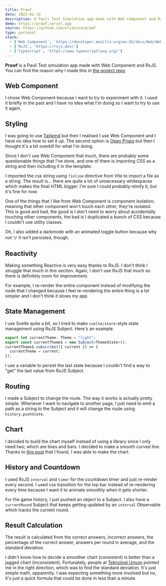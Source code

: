 ```yaml
---
title: Prawf
date: 2022-02-19
description: A Pauli Test Simulation app made with Web Component and RxJS
demo: https://prawf.vercel.app
source: https://github.com/elianiva/prawf
type: personal
stack:
  - ['Web Component', 'https://developer.mozilla.org/en-US/docs/Web/Web_Components']
  - ['RxJS', 'https://rxjs.dev/']
  - ['Typescript', 'https://www.typescriptlang.org/']
---
```


**Prawf** is a Pauli Test simulation app made with Web Component and RxJS. You can find the reason why I made this in [the project repo](https://github.com/elianiva/prawf)

## Web Component
I chose Web Component because I want to try to experiment with it. I used it briefly in the past and I have no idea what I'm doing so I want to try to use it again.

## Styling
I was going to use [Tailwind](https://tailwindcss.com/) but then I realised I use Web Component and I have no idea how to set it up. The second option is [Open Props](https://open-props.style/) but then I thought it's a bit overkill for what I'm doing.

Since I don't use Web Component that much, there are probably some questionable things that I've done, and one of them is importing CSS as a string and then including it in the template.

I imported the css string using `?inline` directive from Vite to import a file as a string. The result is... there are quite a lot of unnecessary whitespaces which makes the final HTML bigger. I'm sure I could *probably* minify it, but it's fine for now.

One of the things that I like from Web Component is component isolation; meaning that other component won't touch each other, they're isolated. This is good and bad, the good is I don't need to worry about accidentally touching other components, the bad is I duplicated a bunch of CSS because I couldn't use utility classes.

Oh, I also added a darkmode with an animated toggle button because why not ツ It isn't persisted, though.

## Reactivity
Making something Reactive is very easy thanks to RxJS. I don't think I struggle that much in this section. Again, I don't use RxJS that much so there is definitely room for improvement.

For example, I re-render the entire component instead of modifying the node that I changed because I feel re-rendering the entire thing is a lot simpler and I don't think it slows my app.

## State Management
I use Svelte quite a bit, so I tried to make `svelte/store`-style state management using RxJS Subject. Here's an example.

```typescript
export let currentTheme: Theme = "light";
export const currentTheme$ = new Subject<ThemeState>();
currentTheme$.subscribe(({ current }) => {
  currentTheme = current;
});
```

I use a variable to persist the last state because I couldn't find a way to "get" the last value from RxJS Subject.

## Routing
I made a Subject to change the route. The way it works is actually pretty simple. Whenever I want to navigate to another page, I just need to emit a path as a string to the Subject and it will change the route using `history.pushState`.

## Chart
I decided to build the chart myself instead of using a library since I only need two; which are lines and bars. I decided to make a smooth curved line. Thanks to [this post](https://francoisromain.medium.com/smooth-a-svg-path-with-cubic-bezier-curves-e37b49d46c74) that I found, I was able to make the chart.

## History and Countdown
I used RxJS `interval` and `timer` for the countdown timer and just re-render every second. I used css transition for the top bar instead of re-rendering every time because I want it to animate smoothly when it gets shorter.

For the game history, I just pushed an object to a Subject. I also have a `currentRound` Subject that keeps getting updated by an `interval` Observable which tracks the current round.

## Result Calculation
The result is calculated from the correct answers, incorrect answers, the percentage of the correct answer, answers per round in average, and the standard deviation.

I didn't know how to decide a smoother chart (consistent) is better than a jagged chart (inconsistent). Fortunately, people at [Teknologi Umum](https://t.me/teknologi_umum) pointed me in the right direction, which was to find the standard deviation. It's just simple math, apparently. I was expecting something more involved but no, it's just a quick formula that could be done in less than a minute.

